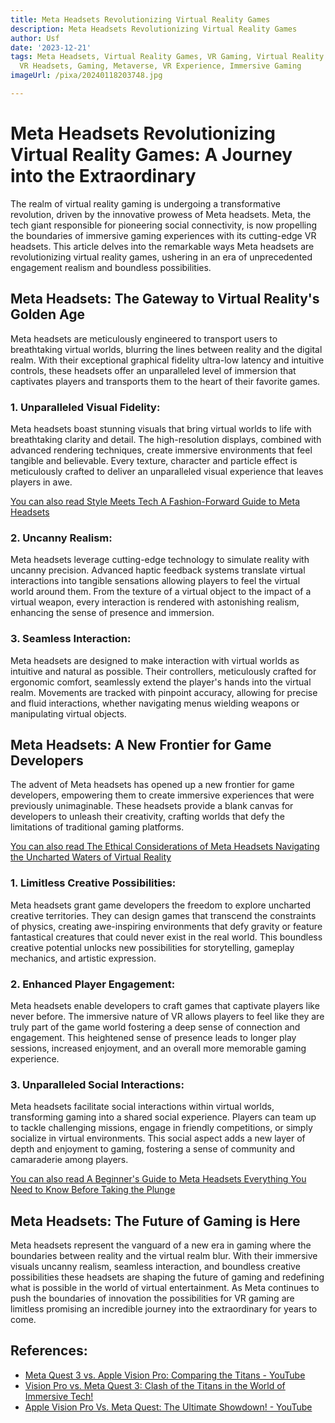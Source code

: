 ```yaml
---
title: Meta Headsets Revolutionizing Virtual Reality Games
description: Meta Headsets Revolutionizing Virtual Reality Games
author: Usf
date: '2023-12-21'
tags: Meta Headsets, Virtual Reality Games, VR Gaming, Virtual Reality Technology,
  VR Headsets, Gaming, Metaverse, VR Experience, Immersive Gaming
imageUrl: /pixa/20240118203748.jpg

---
```

# Meta Headsets Revolutionizing Virtual  Reality Games: A Journey into the Extraordinary

The realm  of virtual reality gaming is undergoing a transformative revolution, driven by  the innovative prowess  of Meta headsets. Meta, the tech giant  responsible for pioneering social connectivity, is now propelling the boundaries of  immersive  gaming  experiences with its cutting-edge VR headsets. This article  delves into the remarkable ways Meta headsets are revolutionizing virtual reality games, ushering in an era of unprecedented engagement realism and boundless possibilities.

## Meta  Headsets: The Gateway to Virtual Reality's  Golden Age

Meta headsets are meticulously engineered to transport users  to breathtaking virtual worlds, blurring the lines between reality and the digital realm. With their exceptional  graphical fidelity ultra-low latency and intuitive controls, these  headsets offer an unparalleled level  of immersion that captivates players and transports them to the heart of their  favorite games.

### 1. Unparalleled Visual Fidelity:

Meta headsets boast stunning visuals that  bring virtual worlds to life with breathtaking clarity and detail. The high-resolution displays, combined with advanced rendering techniques, create immersive environments  that feel  tangible and believable. Every texture, character and particle  effect is meticulously crafted to deliver an unparalleled  visual experience that leaves players in awe.

[You can  also read Style Meets Tech A Fashion-Forward Guide to Meta  Headsets](Style%20Meets%20Tech%20A%20Fashion-Forward%20Guide%20to%20Meta%20Headsets)


###  2. Uncanny Realism:

Meta headsets leverage cutting-edge technology to simulate reality with uncanny precision.  Advanced haptic feedback systems translate virtual interactions into tangible sensations  allowing  players to feel the virtual world around them.  From the texture of a virtual object to the  impact of a virtual  weapon, every interaction is rendered with astonishing realism, enhancing the sense of presence and immersion.

### 3. Seamless Interaction:

Meta headsets  are designed to make  interaction  with virtual worlds as intuitive and natural  as possible. Their controllers, meticulously crafted for ergonomic comfort, seamlessly extend the player's hands into the virtual realm.  Movements are tracked  with pinpoint accuracy, allowing for precise and  fluid interactions, whether  navigating menus wielding weapons or manipulating virtual objects.

## Meta  Headsets: A New  Frontier for Game Developers

The advent of Meta  headsets has opened up a new frontier for game developers, empowering them to create immersive experiences that were previously unimaginable. These headsets provide a blank canvas for developers to unleash their creativity, crafting worlds that defy  the limitations of traditional  gaming platforms.

[You can also read The Ethical Considerations of Meta Headsets Navigating the  Uncharted Waters  of Virtual Reality](The%20Ethical%20Considerations%20of%20Meta%20Headsets%20Navigating%20the%20Uncharted%20Waters%20of%20Virtual%20Reality)


### 1.  Limitless Creative Possibilities:

Meta headsets grant game developers the freedom to explore uncharted creative territories.  They can design  games that transcend the constraints of physics, creating awe-inspiring environments that defy gravity or feature fantastical creatures that could never exist  in the real  world. This boundless creative potential unlocks new possibilities for storytelling, gameplay mechanics, and artistic expression.

### 2. Enhanced Player Engagement:

Meta headsets enable  developers to craft games that captivate players like never before. The immersive nature of VR allows players to feel like they are truly part of the  game world fostering a deep  sense  of connection and engagement. This heightened  sense of presence leads to longer play sessions, increased enjoyment, and an overall more memorable gaming experience.

### 3. Unparalleled Social Interactions:

Meta headsets facilitate social interactions within virtual worlds, transforming gaming into a shared social experience. Players can  team up to tackle challenging missions, engage  in friendly competitions, or simply socialize in virtual  environments. This social aspect  adds a new layer of depth and enjoyment to gaming, fostering a sense of community and camaraderie among players.

[You can also read A  Beginner's Guide to Meta Headsets Everything You Need to Know  Before Taking  the Plunge](A%20Beginner%27s%20Guide%20to%20Meta%20Headsets%20Everything%20You%20Need%20to%20Know%20Before%20Taking%20the%20Plunge)


## Meta Headsets: The Future of Gaming is Here

Meta headsets represent the  vanguard of a new era in gaming where the boundaries  between reality and the virtual realm blur.  With their immersive visuals uncanny realism, seamless interaction, and boundless creative  possibilities these headsets are shaping the future of gaming and redefining what is possible in the world of virtual entertainment. As Meta continues to push the boundaries of innovation the possibilities for VR gaming are limitless promising an incredible journey into the extraordinary for years to come.

## References:
- [Meta Quest 3 vs. Apple Vision Pro: Comparing the Titans - YouTube](https://youtube.com/watch?v=LTWA_9gtSeM)
- [Vision Pro vs. Meta Quest 3: Clash of the Titans in the World of Immersive Tech!](https://www.effectizationstudio.com/post/vision-pro-vs-meta-quest-3-clash-of-the-titans-in-the-world-of-immersive-tech)
- [Apple Vision Pro Vs. Meta Quest: The Ultimate Showdown! - YouTube](https://youtube.com/watch?v=u2rAScMGwo0)
